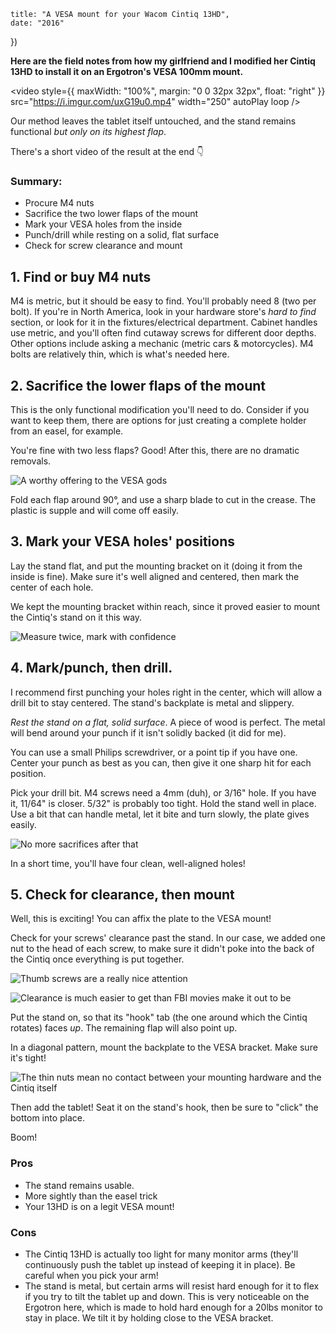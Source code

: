 	title: "A VESA mount for your Wacom Cintiq 13HD",
	date: "2016"
})

**Here are the field notes from how my girlfriend and I modified her Cintiq 13HD to install it on an Ergotron's VESA 100mm mount.**

<video
	style={{ maxWidth: "100%", margin: "0 0 32px 32px", float: "right" }}
	src="https://i.imgur.com/uxG19u0.mp4"
	width="250"
	autoPlay
	loop
/>

Our method leaves the tablet itself untouched, and the stand remains functional _but only on its highest flap_.

There's a short video of the result at the end 👇

### Summary:

- Procure M4 nuts
- Sacrifice the two lower flaps of the mount
- Mark your VESA holes from the inside
- Punch/drill while resting on a solid, flat surface
- Check for screw clearance and mount

## 1. Find or buy M4 nuts

M4 is metric, but it should be easy to find. You'll probably need 8 (two per bolt). If you're in North America, look in your hardware store's _hard to find_ section, or look for it in the fixtures/electrical department. Cabinet handles use metric, and you'll often find cutaway screws for different door depths. Other options include asking a mechanic (metric cars & motorcycles). M4 bolts are relatively thin, which is what's needed here.

## 2. Sacrifice the lower flaps of the mount

This is the only functional modification you'll need to do. Consider if you want to keep them, there are options for just creating a complete holder from an easel, for example.

You're fine with two less flaps? Good! After this, there are no dramatic removals.

![A worthy offering to the VESA gods](/journal/cintiq-vesa-mount/1-cut-tabs.jpg)

Fold each flap around 90°, and use a sharp blade to cut in the crease. The plastic is supple and will come off easily.

## 3. Mark your VESA holes' positions

Lay the stand flat, and put the mounting bracket on it (doing it from the inside is fine). Make sure it's well aligned and centered, then mark the center of each hole.

We kept the mounting bracket within reach, since it proved easier to mount the Cintiq's stand on it this way.

![Measure twice, mark with confidence](/journal/cintiq-vesa-mount/2-mark-holes.jpg)

## 4. Mark/punch, then drill.

I recommend first punching your holes right in the center, which will allow a drill bit to stay centered. The stand's backplate is metal and slippery.

_Rest the stand on a flat, solid surface_. A piece of wood is perfect. The metal will bend around your punch if it isn't solidly backed (it did for me).

You can use a small Philips screwdriver, or a point tip if you have one. Center your punch as best as you can, then give it one sharp hit for each position.

Pick your drill bit. M4 screws need a 4mm (duh), or 3/16" hole. If you have it, 11/64" is closer. 5/32" is probably too tight. Hold the stand well in place. Use a bit that can handle metal, let it bite and turn slowly, the plate gives easily.

![No more sacrifices after that](/journal/cintiq-vesa-mount/3-drill-holes.jpg)

In a short time, you'll have four clean, well-aligned holes!

## 5. Check for clearance, then mount

Well, this is exciting! You can affix the plate to the VESA mount!

Check for your screws' clearance past the stand. In our case, we added one nut to the head of each screw, to make sure it didn't poke into the back of the Cintiq once everything is put together.

![Thumb screws are a really nice attention](/journal/cintiq-vesa-mount/place-stand-1.jpg)

![Clearance is much easier to get than FBI movies make it out to be](/journal/cintiq-vesa-mount/place-stand-2.jpg)

Put the stand on, so that its "hook" tab (the one around which the Cintiq rotates) faces _up_. The remaining flap will also point up.

In a diagonal pattern, mount the backplate to the VESA bracket. Make sure it's tight!

![The thin nuts mean no contact between your mounting hardware and the Cintiq itself](/journal/cintiq-vesa-mount/place-stand-3.jpg)

Then add the tablet! Seat it on the stand's hook, then be sure to "click" the bottom into place.

Boom!

### Pros

- The stand remains usable.
- More sightly than the easel trick
- Your 13HD is on a legit VESA mount!

### Cons

- The Cintiq 13HD is actually too light for many monitor arms (they'll continuously push the tablet up instead of keeping it in place). Be careful when you pick your arm!
- The stand is metal, but certain arms will resist hard enough for it to flex if you try to tilt the tablet up and down. This is very noticeable on the Ergotron here, which is made to hold hard enough for a 20lbs monitor to stay in place. We tilt it by holding close to the VESA bracket.
